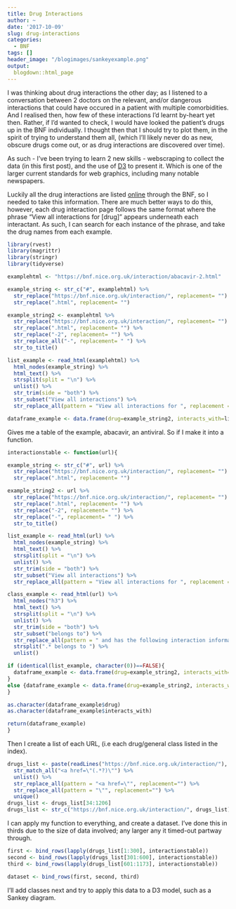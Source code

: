 ```yaml
---
title: Drug Interactions
author: ~
date: '2017-10-09'
slug: drug-interactions
categories:
  - BNF
tags: []
header_image: "/blogimages/sankeyexample.png"
output:
  blogdown::html_page
---
```


I was thinking about drug interactions the other day; as I listened to a conversation between 2 doctors on the relevant, and/or dangerous interactions that could have occured in a patient with multiple comorbidities.
And I realised then, how few of these interactions I'd learnt by-heart yet then. Rather, if I'd wanted to check, I would have looked the patient's drugs up in the BNF individually.
I thought then that I should try to plot them, in the spirit of trying to understand them all, (which I'll likely never do as new, obscure drugs come out, or as drug interactions are discovered over time).

As such - I've been trying to learn 2 new skills - webscraping to collect the data (in this first post), and the use of [D3](https://d3js.org) to present it. Which is one of the larger current standards for web graphics, including many notable newspapers.

Luckily all the drug interactions are listed [online](https://bnf.nice.org.uk/interaction/) through the BNF, so I needed to take this information.
There are much better ways to do this, however, each drug interaction page follows the same format where the phrase "View all interactions for [drug]" appears underneath each interactant.
As such, I can search for each instance of the phrase, and take the drug names from each example.

```r
library(rvest)
library(magrittr)
library(stringr)
library(tidyverse)

examplehtml <- "https://bnf.nice.org.uk/interaction/abacavir-2.html"

example_string <- str_c("#", examplehtml) %>%
  str_replace("https://bnf.nice.org.uk/interaction/", replacement= "") %>%
  str_replace(".html", replacement= "")

example_string2 <- examplehtml %>%
  str_replace("https://bnf.nice.org.uk/interaction/", replacement= "") %>%
  str_replace(".html", replacement= "") %>%
  str_replace("-2", replacement= "") %>%
  str_replace_all("-", replacement= " ") %>%
  str_to_title()

list_example <- read_html(examplehtml) %>%
  html_nodes(example_string) %>%
  html_text() %>%
  strsplit(split = "\n") %>%
  unlist() %>%
  str_trim(side = "both") %>%
  str_subset("View all interactions") %>%
  str_replace_all(pattern = "View all interactions for ", replacement = "")

dataframe_example <- data.frame(drug=example_string2, interacts_with=list_example, row.names=NULL)
```

Gives me a table of the example, abacavir, an antiviral.
So if I make it into a function.
```r
interactionstable <- function(url){

example_string <- str_c("#", url) %>%
  str_replace("https://bnf.nice.org.uk/interaction/", replacement= "") %>%
  str_replace(".html", replacement= "")

example_string2 <- url %>%
  str_replace("https://bnf.nice.org.uk/interaction/", replacement= "") %>%
  str_replace(".html", replacement= "") %>%
  str_replace("-2", replacement= "") %>%
  str_replace("-", replacement= " ") %>%
  str_to_title()

list_example <- read_html(url) %>%
  html_nodes(example_string) %>%
  html_text() %>%
  strsplit(split = "\n") %>%
  unlist() %>%
  str_trim(side = "both") %>%
  str_subset("View all interactions") %>%
  str_replace_all(pattern = "View all interactions for ", replacement = "")

class_example <- read_html(url) %>%
  html_nodes("h3") %>%
  html_text() %>%
  strsplit(split = "\n") %>%
  unlist() %>%
  str_trim(side = "both") %>%
  str_subset("belongs to") %>%
  str_replace_all(pattern = " and has the following interaction information", replacement = "") %>%
  strsplit(".* belongs to ") %>%
  unlist()

if (identical(list_example, character(0))==FALSE){
  dataframe_example <- data.frame(drug=example_string2, interacts_with=list_example, class=class_example[2], row.names=NULL)
}
else {dataframe_example <- data.frame(drug=example_string2, interacts_with=NA, class=class_example[2], row.names=NULL)
}

as.character(dataframe_example$drug)
as.character(dataframe_example$interacts_with)

return(dataframe_example)
}
```

Then I create a list of each URL, (i.e each drug/general class listed in the index).

```r
drugs_list <- paste(readLines("https://bnf.nice.org.uk/interaction/"), collapse="\n") %>%
  str_match_all("<a href=\"(.*?)\"") %>%
  unlist() %>%
  str_replace_all(pattern = "<a href=\"", replacement="") %>%
  str_replace_all(pattern = "\"", replacement="") %>%
  unique()
drugs_list <- drugs_list[34:1206]
drugs_list <- str_c("https://bnf.nice.org.uk/interaction/", drugs_list)
```

I can apply my function to everything, and create a dataset.
I've done this in thirds due to the size of data involved; any larger any it timed-out partway through.

```r
first <- bind_rows(lapply(drugs_list[1:300], interactionstable))
second <- bind_rows(lapply(drugs_list[301:600], interactionstable))
third <- bind_rows(lapply(drugs_list[601:1173], interactionstable))

dataset <- bind_rows(first, second, third)
```

I'll add classes next and try to apply this data to a D3 model,
such as a Sankey diagram.
 